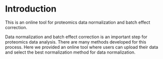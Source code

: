 # Introduction {#intro}

This is an online tool for proteomics data normalization and batch effect correction. 

Data normalization and batch effect correction is an important step for proteomics data analysis. There are many methods developed for this process. Here we provided an online tool where users can upload their data and select the best normalization method for data normalization. 

